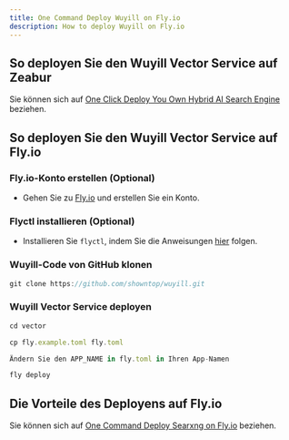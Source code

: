 ```yaml
---
title: One Command Deploy Wuyill on Fly.io
description: How to deploy Wuyill on Fly.io
---
```


## So deployen Sie den Wuyill Vector Service auf Zeabur

Sie können sich auf [One Click Deploy You Own Hybrid AI Search Engine](/docs/one-click-deploy-ai-search) beziehen.

## So deployen Sie den Wuyill Vector Service auf Fly.io

<Steps>

### Fly.io-Konto erstellen (Optional)

-   Gehen Sie zu [Fly.io](https://fly.io) und erstellen Sie ein Konto.

### Flyctl installieren (Optional)

-   Installieren Sie `flyctl`, indem Sie die Anweisungen [hier](https://fly.io/docs/flyctl/install/) folgen.

### Wuyill-Code von GitHub klonen

```js
git clone https://github.com/showntop/wuyill.git
```

### Wuyill Vector Service deployen

```js
cd vector

cp fly.example.toml fly.toml

Ändern Sie den APP_NAME in fly.toml in Ihren App-Namen

fly deploy
```

</Steps>

## Die Vorteile des Deployens auf Fly.io

Sie können sich auf [One Command Deploy Searxng on Fly.io](/docs/deploy-searxng-fly-io) beziehen.
